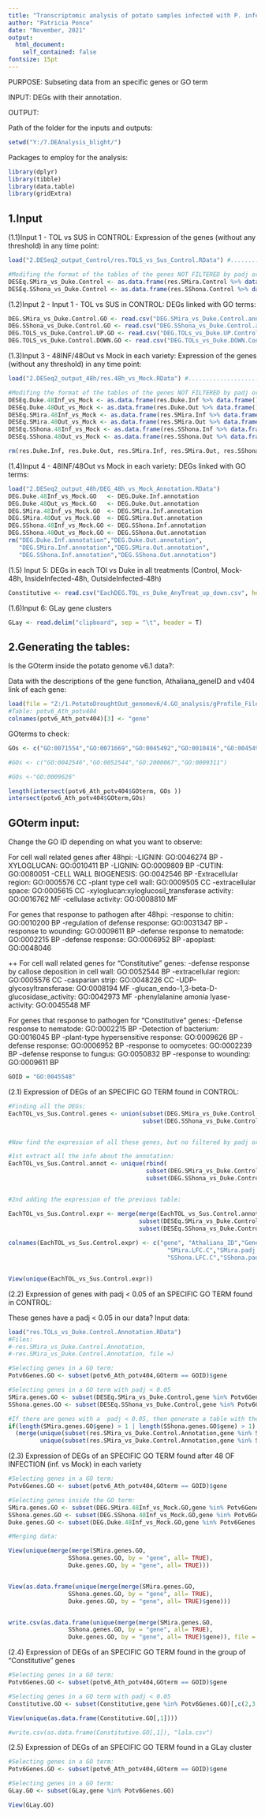 ---
title: "Transcriptomic analysis of potato samples infected with P. infestans - Selecting specific genes or GO terms"
author: "Patricia Ponce"
date: "November, 2021"
output: 
  html_document:
    self_contained: false
fontsize: 15pt
---

PURPOSE: Subseting data from an specific genes or GO term

INPUT: DEGs with their annotation.

OUTPUT: 



Path of the folder for the inputs and outputs:
```{r}
setwd("Y:/7.DEAnalysis_blight/")
```


Packages to employ for the analysis:
```{r}
library(dplyr) 
library(tibble)
library(data.table)
library(gridExtra)
```


## 1.Input 

(1.1)Input 1 - TOL vs SUS in CONTROL: Expression of the genes (without any threshold) in any time point:
```{r}
load("2.DESeq2_output_Control/res.TOLS_vs_Sus_Control.RData") #........................(1)

#Modifing the format of the tables of the genes NOT FILTERED by padj or log2FC, in (1):
DESEq.SMira_vs_Duke.Control <- as.data.frame(res.SMira.Control %>% data.frame() %>% rownames_to_column(var="gene") %>% as_tibble())
DESEq.SShona_vs_Duke.Control <- as.data.frame(res.SShona.Control %>% data.frame() %>% rownames_to_column(var="gene") %>% as_tibble())
```

(1.2)Input 2 - Input 1 - TOL vs SUS in CONTROL: DEGs linked with GO terms:
```{r}

DEG.SMira_vs_Duke.Control.GO <- read.csv("DEG.SMira_vs_Duke.Control.annotation.csv", header = T, sep = ",")
DEG.SShona_vs_Duke.Control.GO <- read.csv("DEG.SShona_vs_Duke.Control.annotation.csv", header = T, sep = ",")
DEG.TOLS_vs_Duke.Control.UP.GO <- read.csv("DEG.TOLs_vs_Duke.UP.Control.annotation.csv", header = T, sep = ",")
DEG.TOLS_vs_Duke.Control.DOWN.GO <- read.csv("DEG.TOLs_vs_Duke.DOWN.Control.annotation.csv", header = T, sep = ",")
```


(1.3)Input 3 - 48INF/48Out vs Mock in each variety: Expression of the genes (without any threshold) in any time point:
```{r}
load("2.DESeq2_output_48h/res.48h_vs_Mock.RData") #........................(1)

#Modifing the format of the tables of the genes NOT FILTERED by padj or log2FC, in (1):
DESEq.Duke.48Inf_vs_Mock <- as.data.frame(res.Duke.Inf %>% data.frame() %>% rownames_to_column(var="gene") %>% as_tibble())
DESEq.Duke.48Out_vs_Mock <- as.data.frame(res.Duke.Out %>% data.frame() %>% rownames_to_column(var="gene") %>% as_tibble())
DESEq.SMira.48Inf_vs_Mock <- as.data.frame(res.SMira.Inf %>% data.frame() %>% rownames_to_column(var="gene") %>% as_tibble())
DESEq.SMira.48Out_vs_Mock <- as.data.frame(res.SMira.Out %>% data.frame() %>% rownames_to_column(var="gene") %>% as_tibble())
DESEq.SShona.48Inf_vs_Mock <- as.data.frame(res.SShona.Inf %>% data.frame() %>% rownames_to_column(var="gene") %>% as_tibble())
DESEq.SShona.48Out_vs_Mock <- as.data.frame(res.SShona.Out %>% data.frame() %>% rownames_to_column(var="gene") %>% as_tibble())

rm(res.Duke.Inf, res.Duke.Out, res.SMira.Inf, res.SMira.Out, res.SShona.Inf, res.SShona.Out)
```

(1.4)Input 4 - 48INF/48Out vs Mock in each variety: DEGs linked with GO terms:

```{r}
load("2.DESeq2_output_48h/DEG_48h_vs_Mock_Annotation.RData")
DEG.Duke.48Inf_vs_Mock.GO   <- DEG.Duke.Inf.annotation
DEG.Duke.48Out_vs_Mock.GO   <- DEG.Duke.Out.annotation
DEG.SMira.48Inf_vs_Mock.GO  <- DEG.SMira.Inf.annotation
DEG.SMira.48Out_vs_Mock.GO  <- DEG.SMira.Out.annotation
DEG.SShona.48Inf_vs_Mock.GO <- DEG.SShona.Inf.annotation
DEG.SShona.48Out_vs_Mock.GO <- DEG.SShona.Out.annotation
rm("DEG.Duke.Inf.annotation","DEG.Duke.Out.annotation",
   "DEG.SMira.Inf.annotation","DEG.SMira.Out.annotation",
   "DEG.SShona.Inf.annotation","DEG.SShona.Out.annotation")

```


(1.5) Input 5: DEGs in each TOl vs Duke in all treatments (Control, Mock-48h, InsideInfected-48h, OutsideInfected-48h)
```{r}
Constitutive <- read.csv("EachDEG.TOL_vs_Duke_AnyTreat_up_down.csv", header = T, sep = ",")
```


(1.6)Input 6: GLay gene clusters
```{r}
GLay <- read.delim("clipboard", sep = "\t", header = T)
```



## 2.Generating the tables:


Is the GOterm inside the potato genome v6.1 data?:

Data with the descriptions of the gene function, Athaliana_geneID and v404 link of each gene:
```{r}
load(file = "Z:/1.PotatoDroughtOut_genomev6/4.GO_analysis/gProfile_FileHC.GeneTransID.Name.GO/potv6_Ath_potv404.RData") 
#Table: potv6_Ath_potv404
colnames(potv6_Ath_potv404)[3] <- "gene"
```

GOterms to check:
```{r}
GOs <- c("GO:0071554","GO:0071669","GO:0045492","GO:0010416","GO:0045493","GO:1990937","GO:0010413","GO:2000895","GO:2000990","GO:2000989","GO:2000899","GO:2000988") 

#GOs <- c("GO:0042546","GO:0052544","GO:2000067","GO:0009311")

#GOs <-"GO:0009626"

length(intersect(potv6_Ath_potv404$GOterm, GOs ))
intersect(potv6_Ath_potv404$GOterm,GOs)
```


## GOterm input:
Change the GO ID depending on what you want to observe:

For cell wall related genes after 48hpi:
-LIGNIN: GO:0046274  BP
-XYLOGLUCAN: GO:0010411  BP
-LIGNIN: GO:0009809  BP
-CUTIN: GO:0080051
-CELL WALL BIOGENESIS: GO:0042546  BP
-Extracellular region: GO:0005576 CC
-plant type cell wall: GO:0009505 CC
-extracellular space: GO:0005615  CC
-xyloglucan:xyloglucosil_transferase activity:  GO:0016762 MF
-cellulase activity: GO:0008810 MF

For genes that response to pathogen after 48hpi:
-response to chitin: GO:0010200 BP
-regulation of defense response: GO:0031347 BP
-response to wounding: GO:0009611 BP
-defense response to nematode: GO:0002215 BP
-defense response: GO:0006952 BP
-apoplast: GO:0048046

++
For cell wall related genes for "Constitutive" genes:
-defense response by callose deposition in cell wall: GO:0052544 BP
-extracellular region: GO:0005576 CC
-casparian strip: GO:0048226 CC
-UDP-glycosyltransferase: GO:0008194 MF
-glucan_endo-1,3-beta-D-glucosidase_activity: GO:0042973 MF
-phenylalanine amonia lyase- activity: GO:0045548 MF

For genes that response to pathogen for "Constitutive" genes:
-Defense response to nematode: GO:0002215 BP
-Detection of bacterium: GO:0016045 BP
-plant-type hypersensitive response: GO:0009626 BP
-defense response: GO:0006952 BP
-response to oomycetes: GO:0002239 BP
-defense response to fungus: GO:0050832 BP
-response to wounding: GO:0009611 BP



```{r}
GOID = "GO:0045548"
```



(2.1) Expression of DEGs of an SPECIFIC GO TERM found in CONTROL:
```{r}
#Finding all the DEGs:
EachTOL_vs_Sus.Control.genes <- union(subset(DEG.SMira_vs_Duke.Control.GO,GOterm == GOID)$gene, #6
                                      subset(DEG.SShona_vs_Duke.Control.GO,GOterm == GOID)$gene) #41  #total = 41


#Now find the expression of all these genes, but no filtered by padj or foldchange, so we can observe the expression of of all the genes  that are DE in at least one time point:

#1st extract all the info about the annotation:
EachTOL_vs_Sus.Control.annot <- unique(rbind(
                                       subset(DEG.SMira_vs_Duke.Control.GO, gene %in% EachTOL_vs_Sus.Control.genes)[,c(2,9,11)], 
                                       subset(DEG.SShona_vs_Duke.Control.GO, gene %in% EachTOL_vs_Sus.Control.genes)[,c(2,9,11)]))


#2nd adding the expression of the previous table:

EachTOL_vs_Sus.Control.expr <- merge(merge(EachTOL_vs_Sus.Control.annot, 
                                     subset(DESEq.SMira_vs_Duke.Control, gene %in% EachTOL_vs_Sus.Control.genes)[,c(1,3,7)], by = "gene", all = T),
                                     subset(DESEq.SShona_vs_Duke.Control, gene  %in% EachTOL_vs_Sus.Control.genes)[,c(1,3,7)], by = "gene", all = T)
                                          
colnames(EachTOL_vs_Sus.Control.expr) <- c("gene", "Athaliana_ID","Gene_Annotaion",
                                             "SMira.LFC.C","SMira.padj.C",
                                             "SShona.LFC.C","SShona.padj.C")


View(unique(EachTOL_vs_Sus.Control.expr))
```


(2.2) Expression of genes with padj < 0.05 of an SPECIFIC GO TERM found in CONTROL:

These genes have a padj < 0.05 in our data?
Input data:
```{r}
load("res.TOLs_vs_Duke.Control.Annotation.RData")
#Files:
#-res.SMira_vs_Duke.Control.Annotation,
#-res.SMira_vs_Duke.Control.Annotation, file =)
```



```{r}
#Selecting genes in a GO term:
Potv6Genes.GO <- subset(potv6_Ath_potv404,GOterm == GOID)$gene

#Selecting genes in a GO term with padj < 0.05
SMira.genes.GO <- subset(DESEq.SMira_vs_Duke.Control,gene %in% Potv6Genes.GO & padj < 0.05)[,c(1,3,7)]
SShona.genes.GO <- subset(DESEq.SShona_vs_Duke.Control,gene %in% Potv6Genes.GO & padj < 0.05)[,c(1,3,7)]

#If there are genes with a  padj < 0.05, then generate a table with their log2FC and annotation names:
if(length(SMira.genes.GO$gene) > 1 | length(SShona.genes.GO$gene) > 1) 
  (merge(unique(subset(res.SMira_vs_Duke.Control.Annotation,gene %in% SMira.genes.GO$gene)[,c(1,3,7,8,10)]),
         unique(subset(res.SMira_vs_Duke.Control.Annotation,gene %in% SMira.genes.GO$gene)[,c(1,3,7,8,10)]), by = "gene", all=T))
```




(2.3) Expression of DEGs of an SPECIFIC GO TERM found after 48 OF INFECTION (inf. vs Mock) in each variety
```{r}
#Selecting genes in a GO term:
Potv6Genes.GO <- subset(potv6_Ath_potv404,GOterm == GOID)$gene

#Selecting genes inside the GO term:
SMira.genes.GO <- subset(DEG.SMira.48Inf_vs_Mock.GO,gene %in% Potv6Genes.GO)[,c(1,3,7)]
SShona.genes.GO <- subset(DEG.SShona.48Inf_vs_Mock.GO,gene %in% Potv6Genes.GO)[,c(1,3,7)]
Duke.genes.GO <- subset(DEG.Duke.48Inf_vs_Mock.GO,gene %in% Potv6Genes.GO)[,c(1,3,7)]

#Merging data:

View(unique(merge(merge(SMira.genes.GO, 
                 SShona.genes.GO, by = "gene", all= TRUE),
                 Duke.genes.GO, by = "gene", all= TRUE)))


View(as.data.frame(unique(merge(merge(SMira.genes.GO, 
                 SShona.genes.GO, by = "gene", all= TRUE),
                 Duke.genes.GO, by = "gene", all= TRUE)$gene)))


write.csv(as.data.frame(unique(merge(merge(SMira.genes.GO, 
                 SShona.genes.GO, by = "gene", all= TRUE),
                 Duke.genes.GO, by = "gene", all= TRUE)$gene)), file = "lala.csv")

```


(2.4) Expression of DEGs of an SPECIFIC GO TERM found in the group of "Constitutive" genes
```{r}
#Selecting genes in a GO term:
Potv6Genes.GO <- subset(potv6_Ath_potv404,GOterm == GOID)$gene

#Selecting genes in a GO term with padj < 0.05
Constitutive.GO <- subset(Constitutive,gene %in% Potv6Genes.GO)[,c(2,3,5:14)]

View(unique(as.data.frame(Constitutive.GO[,1])))

#write.csv(as.data.frame(Constitutive.GO[,1]), "lala.csv")

```


(2.5) Expression of DEGs of an SPECIFIC GO TERM found in a GLay cluster
```{r}
#Selecting genes in a GO term:
Potv6Genes.GO <- subset(potv6_Ath_potv404,GOterm == GOID)$gene

#Selecting genes in a GO term:
GLay.GO <- subset(GLay,gene %in% Potv6Genes.GO)

View(GLay.GO)

```






